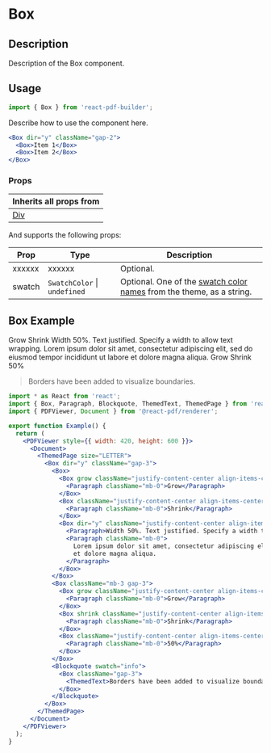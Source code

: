 

<Meta title="Documentation/Components/Box" />

<h1>Box</h1>

## Description

Description of the Box component.

## Usage

```jsx
import { Box } from 'react-pdf-builder';
```

Describe how to use the component here.

```jsx
<Box dir="y" className="gap-2">
  <Box>Item 1</Box>
  <Box>Item 2</Box>
</Box>
```

### Props

| Inherits all props from                                                                                      |
| ------------------------------------------------------------------------------------------------------------ |
| [Div](https://justinmahar.github.io/react-pdf-builder/?path=/docs/documentation-components-basics-div--docs) |

And supports the following props:

| Prop   | Type                             | Description                                                                                                                                                                  |
| ------ | -------------------------------- | ---------------------------------------------------------------------------------------------------------------------------------------------------------------------------- |
| xxxxxx | xxxxxx                           | Optional.                                                                                                                                                                    |
| swatch | `SwatchColor` &#124; `undefined` | Optional. One of the [swatch color names](https://justinmahar.github.io/react-pdf-builder/?path=/docs/documentation-themes--docs#swatch-colors) from the theme, as a string. |

## Box Example

<DocsPDF>
  <Box dir="y" className="gap-3">
    <Box>
      <Box grow className="justify-content-center align-items-center border border-end-0 p-3">
        <Paragraph className="mb-0">Grow</Paragraph>
      </Box>
      <Box className="justify-content-center align-items-center border border-end-0 p-3">
        <Paragraph className="mb-0">Shrink</Paragraph>
      </Box>
      <Box dir="y" className="justify-content-center align-items-center border text-justify w-50 p-3">
        <Paragraph>Width 50%. Text justified. Specify a width to allow text wrapping.</Paragraph>
        <Paragraph className="mb-0">Lorem ipsum dolor sit amet, consectetur adipiscing elit, sed do eiusmod tempor incididunt ut labore et dolore magna aliqua.</Paragraph>
      </Box>
    </Box>
    <Box className="mb-3 gap-3">
      <Box grow className="justify-content-center align-items-center border py-2 px-3">
        <Paragraph className="mb-0">Grow</Paragraph>
      </Box>
      <Box shrink className="justify-content-center align-items-center border py-2 px-3">
        <Paragraph className="mb-0">Shrink</Paragraph>
      </Box>
      <Box className="justify-content-center align-items-center border py-2 px-3 w-50">
        <Paragraph className="mb-0">50%</Paragraph>
      </Box>
    </Box>
    <Blockquote swatch="info">
      <Box className="gap-3">
        <ThemedText>Borders have been added to visualize boundaries.</ThemedText>
      </Box>
    </Blockquote>
  </Box>
</DocsPDF>

```jsx
import * as React from 'react';
import { Box, Paragraph, Blockquote, ThemedText, ThemedPage } from 'react-pdf-builder';
import { PDFViewer, Document } from '@react-pdf/renderer';

export function Example() {
  return (
    <PDFViewer style={{ width: 420, height: 600 }}>
      <Document>
        <ThemedPage size="LETTER">
          <Box dir="y" className="gap-3">
            <Box>
              <Box grow className="justify-content-center align-items-center border border-end-0 p-3">
                <Paragraph className="mb-0">Grow</Paragraph>
              </Box>
              <Box className="justify-content-center align-items-center border border-end-0 p-3">
                <Paragraph className="mb-0">Shrink</Paragraph>
              </Box>
              <Box dir="y" className="justify-content-center align-items-center border text-justify w-50 p-3">
                <Paragraph>Width 50%. Text justified. Specify a width to allow text wrapping.</Paragraph>
                <Paragraph className="mb-0">
                  Lorem ipsum dolor sit amet, consectetur adipiscing elit, sed do eiusmod tempor incididunt ut labore
                  et dolore magna aliqua.
                </Paragraph>
              </Box>
            </Box>
            <Box className="mb-3 gap-3">
              <Box grow className="justify-content-center align-items-center border py-2 px-3">
                <Paragraph className="mb-0">Grow</Paragraph>
              </Box>
              <Box shrink className="justify-content-center align-items-center border py-2 px-3">
                <Paragraph className="mb-0">Shrink</Paragraph>
              </Box>
              <Box className="justify-content-center align-items-center border py-2 px-3 w-50">
                <Paragraph className="mb-0">50%</Paragraph>
              </Box>
            </Box>
            <Blockquote swatch="info">
              <Box className="gap-3">
                <ThemedText>Borders have been added to visualize boundaries.</ThemedText>
              </Box>
            </Blockquote>
          </Box>
        </ThemedPage>
      </Document>
    </PDFViewer>
  );
}
```